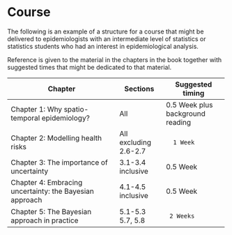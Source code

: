# Course {-}

The following is an example of a structure for a course that might be delivered to epidemiologists with an intermediate level of statistics or statistics students who had an interest in epidemiological analysis.

Reference is given to the material in the chapters in the book together with suggested times that might be dedicated to that material. 

+------------------------------------+---------------+--------------------+
| Chapter                            | Sections      | Suggested timing   |
+====================================+===============+====================+
| Chapter 1:                         |               | 0.5 Week plus      |
| Why spatio-temporal epidemiology?  | All           | background reading |
|                                    |               |                    |
+------------------------------------+---------------+--------------------+
| Chapter 2: Modelling health risks  |    All        |       1 Week       |
|                                    |    excluding  |                    |
|                                    |    2.6-2.7    |                    |
+------------------------------------+---------------+--------------------+
| Chapter 3: The importance          |  3.1-3.4      |    0.5 Week        |
|            of uncertainty          |    inclusive  |                    |
+------------------------------------+---------------+--------------------+
| Chapter 4:  Embracing uncertainty: |  4.1-4.5      |    0.5 Week        |
|            the Bayesian approach   |    inclusive  |                    |
+------------------------------------+---------------+--------------------+
| Chapter 5:  The Bayesian approach  |  5.1-5.3      |      2 Weeks       |
|            in practice             |    5.7, 5.8   |                    |
+------------------------------------+---------------+--------------------+